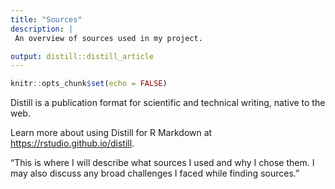 ```yaml
---
title: "Sources"
description: |
 An overview of sources used in my project.

output: distill::distill_article
---
```


```r
knitr::opts_chunk$set(echo = FALSE)
```

Distill is a publication format for scientific and technical writing, native to the web. 

Learn more about using Distill for R Markdown at <https://rstudio.github.io/distill>.

 “This is where I will describe what sources I used and why I chose them. I may also discuss any broad challenges I faced while finding sources.” 





